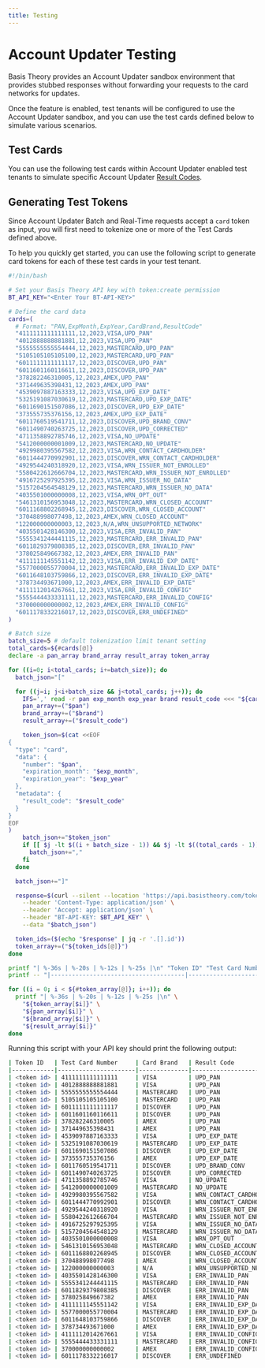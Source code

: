 ```yaml
---
title: Testing
---
```



# Account Updater Testing

Basis Theory provides an Account Updater sandbox environment that provides stubbed responses without forwarding your requests to the card networks for updates.

Once the feature is enabled, test tenants will be configured to use the Account Updater sandbox, and you can use the test cards defined below to simulate various scenarios.

## Test Cards

You can use the following test cards within Account Updater enabled test tenants to simulate specific Account Updater [Result Codes](/docs/api/account-updater/result-codes).

<TestCards/>

## Generating Test Tokens

Since Account Updater Batch and Real-Time requests accept a `card` token as input, you will first need to tokenize one or more of the Test Cards defined above.

To help you quickly get started, you can use the following script to generate card tokens for each of these test cards in your test tenant.

```bash
#!/bin/bash

# Set your Basis Theory API key with token:create permission
BT_API_KEY="<Enter Your BT-API-KEY>"

# Define the card data
cards=(
  # Format: "PAN,ExpMonth,ExpYear,CardBrand,ResultCode"
  "4111111111111111,12,2023,VISA,UPD_PAN"
  "4012888888881881,12,2023,VISA,UPD_PAN"
  "5555555555554444,12,2023,MASTERCARD,UPD_PAN"
  "5105105105105100,12,2023,MASTERCARD,UPD_PAN"
  "6011111111111117,12,2023,DISCOVER,UPD_PAN"
  "6011601160116611,12,2023,DISCOVER,UPD_PAN"
  "378282246310005,12,2023,AMEX,UPD_PAN"
  "371449635398431,12,2023,AMEX,UPD_PAN"
  "4539097887163333,12,2023,VISA,UPD_EXP_DATE"
  "5325191087030619,12,2023,MASTERCARD,UPD_EXP_DATE"
  "6011690151507086,12,2023,DISCOVER,UPD_EXP_DATE"
  "373555735376156,12,2023,AMEX,UPD_EXP_DATE"
  "6011760519541711,12,2023,DISCOVER,UPD_BRAND_CONV"
  "6011490740263725,12,2023,DISCOVER,UPD_CORRECTED"
  "4711358892785746,12,2023,VISA,NO_UPDATE"
  "5412000000001009,12,2023,MASTERCARD,NO_UPDATE"
  "4929980395567582,12,2023,VISA,WRN_CONTACT_CARDHOLDER"
  "6011444770992901,12,2023,DISCOVER,WRN_CONTACT_CARDHOLDER"
  "4929544240318920,12,2023,VISA,WRN_ISSUER_NOT_ENROLLED"
  "5580422612666704,12,2023,MASTERCARD,WRN_ISSUER_NOT_ENROLLED"
  "4916725297925395,12,2023,VISA,WRN_ISSUER_NO_DATA"
  "5157204564548129,12,2023,MASTERCARD,WRN_ISSUER_NO_DATA"
  "4035501000000008,12,2023,VISA,WRN_OPT_OUT"
  "5461310156953048,12,2023,MASTERCARD,WRN_CLOSED_ACCOUNT"
  "6011168802268945,12,2023,DISCOVER,WRN_CLOSED_ACCOUNT"
  "370488998077498,12,2023,AMEX,WRN_CLOSED_ACCOUNT"
  "122000000000003,12,2023,N/A,WRN_UNSUPPORTED_NETWORK"
  "4035501428146300,12,2023,VISA,ERR_INVALID_PAN"
  "5555341244441115,12,2023,MASTERCARD,ERR_INVALID_PAN"
  "6011829379808385,12,2023,DISCOVER,ERR_INVALID_PAN"
  "378025849667382,12,2023,AMEX,ERR_INVALID_PAN"
  "4111111145551142,12,2023,VISA,ERR_INVALID_EXP_DATE"
  "5577000055770004,12,2023,MASTERCARD,ERR_INVALID_EXP_DATE"
  "6011648103759866,12,2023,DISCOVER,ERR_INVALID_EXP_DATE"
  "378734493671000,12,2023,AMEX,ERR_INVALID_EXP_DATE"
  "4111112014267661,12,2023,VISA,ERR_INVALID_CONFIG"
  "5555444433331111,12,2023,MASTERCARD,ERR_INVALID_CONFIG"
  "370000000000002,12,2023,AMEX,ERR_INVALID_CONFIG"
  "6011178332216017,12,2023,DISCOVER,ERR_UNDEFINED"
)

# Batch size
batch_size=5 # default tokenization limit tenant setting
total_cards=${#cards[@]}
declare -a pan_array brand_array result_array token_array

for ((i=0; i<total_cards; i+=batch_size)); do
  batch_json="["

  for ((j=i; j<i+batch_size && j<total_cards; j++)); do
    IFS=',' read -r pan exp_month exp_year brand result_code <<< "${cards[j]}"
    pan_array+=("$pan")
    brand_array+=("$brand")
    result_array+=("$result_code")

    token_json=$(cat <<EOF
{
  "type": "card",
  "data": {
    "number": "$pan",
    "expiration_month": "$exp_month",
    "expiration_year": "$exp_year"
  },
  "metadata": {
    "result_code": "$result_code"
  }
}
EOF
)
    batch_json+="$token_json"
    if [[ $j -lt $((i + batch_size - 1)) && $j -lt $((total_cards - 1)) ]]; then
      batch_json+=","
    fi
  done

  batch_json+="]"

  response=$(curl --silent --location 'https://api.basistheory.com/tokenize' \
    --header 'Content-Type: application/json' \
    --header 'Accept: application/json' \
    --header "BT-API-KEY: $BT_API_KEY" \
    --data "$batch_json")

  token_ids=($(echo "$response" | jq -r '.[].id'))
  token_array+=("${token_ids[@]}")
done

printf "| %-36s | %-20s | %-12s | %-25s |\n" "Token ID" "Test Card Number" "Card Brand" "Result Code"
printf -- "|--------------------------------------|----------------------|--------------|---------------------------|\n"

for ((i = 0; i < ${#token_array[@]}; i++)); do
  printf "| %-36s | %-20s | %-12s | %-25s |\n" \
    "${token_array[$i]}" \
    "${pan_array[$i]}" \
    "${brand_array[$i]}" \
    "${result_array[$i]}"
done
```

Running this script with your API key should print the following output:

```bash
| Token ID   | Test Card Number     | Card Brand   | Result Code               |
|------------|----------------------|--------------|---------------------------|
| <token id> | 4111111111111111     | VISA         | UPD_PAN                   |
| <token id> | 4012888888881881     | VISA         | UPD_PAN                   |
| <token id> | 5555555555554444     | MASTERCARD   | UPD_PAN                   |
| <token id> | 5105105105105100     | MASTERCARD   | UPD_PAN                   |
| <token id> | 6011111111111117     | DISCOVER     | UPD_PAN                   |
| <token id> | 6011601160116611     | DISCOVER     | UPD_PAN                   |
| <token id> | 378282246310005      | AMEX         | UPD_PAN                   |
| <token id> | 371449635398431      | AMEX         | UPD_PAN                   |
| <token id> | 4539097887163333     | VISA         | UPD_EXP_DATE              |
| <token id> | 5325191087030619     | MASTERCARD   | UPD_EXP_DATE              |
| <token id> | 6011690151507086     | DISCOVER     | UPD_EXP_DATE              |
| <token id> | 373555735376156      | AMEX         | UPD_EXP_DATE              |
| <token id> | 6011760519541711     | DISCOVER     | UPD_BRAND_CONV            |
| <token id> | 6011490740263725     | DISCOVER     | UPD_CORRECTED             |
| <token id> | 4711358892785746     | VISA         | NO_UPDATE                 |
| <token id> | 5412000000001009     | MASTERCARD   | NO_UPDATE                 |
| <token id> | 4929980395567582     | VISA         | WRN_CONTACT_CARDHOLDER    |
| <token id> | 6011444770992901     | DISCOVER     | WRN_CONTACT_CARDHOLDER    |
| <token id> | 4929544240318920     | VISA         | WRN_ISSUER_NOT_ENROLLED   |
| <token id> | 5580422612666704     | MASTERCARD   | WRN_ISSUER_NOT_ENROLLED   |
| <token id> | 4916725297925395     | VISA         | WRN_ISSUER_NO_DATA        |
| <token id> | 5157204564548129     | MASTERCARD   | WRN_ISSUER_NO_DATA        |
| <token id> | 4035501000000008     | VISA         | WRN_OPT_OUT               |
| <token id> | 5461310156953048     | MASTERCARD   | WRN_CLOSED_ACCOUNT        |
| <token id> | 6011168802268945     | DISCOVER     | WRN_CLOSED_ACCOUNT        |
| <token id> | 370488998077498      | AMEX         | WRN_CLOSED_ACCOUNT        |
| <token id> | 122000000000003      | N/A          | WRN_UNSUPPORTED_NETWORK   |
| <token id> | 4035501428146300     | VISA         | ERR_INVALID_PAN           |
| <token id> | 5555341244441115     | MASTERCARD   | ERR_INVALID_PAN           |
| <token id> | 6011829379808385     | DISCOVER     | ERR_INVALID_PAN           |
| <token id> | 378025849667382      | AMEX         | ERR_INVALID_PAN           |
| <token id> | 4111111145551142     | VISA         | ERR_INVALID_EXP_DATE      |
| <token id> | 5577000055770004     | MASTERCARD   | ERR_INVALID_EXP_DATE      |
| <token id> | 6011648103759866     | DISCOVER     | ERR_INVALID_EXP_DATE      |
| <token id> | 378734493671000      | AMEX         | ERR_INVALID_EXP_DATE      |
| <token id> | 4111112014267661     | VISA         | ERR_INVALID_CONFIG        |
| <token id> | 5555444433331111     | MASTERCARD   | ERR_INVALID_CONFIG        |
| <token id> | 370000000000002      | AMEX         | ERR_INVALID_CONFIG        |
| <token id> | 6011178332216017     | DISCOVER     | ERR_UNDEFINED             |

```
